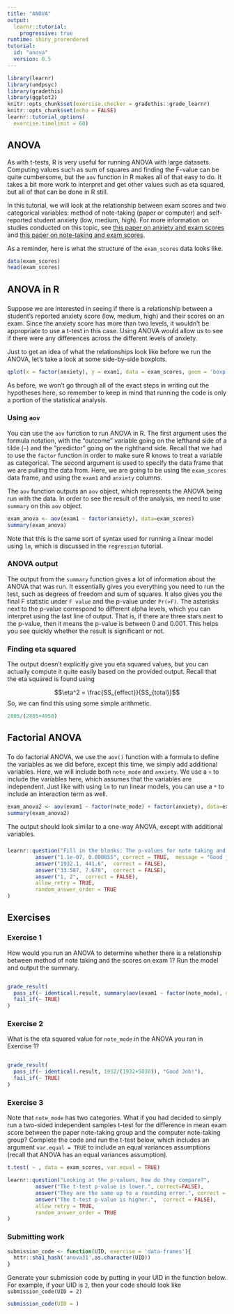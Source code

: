 ```yaml
---
title: "ANOVA"
output: 
  learnr::tutorial:
    progressive: true
runtime: shiny_prerendered
tutorial:
  id: "anova"
  version: 0.5
---
```



```r
library(learnr)
library(umdpsyc)
library(gradethis)
library(ggplot2)
knitr::opts_chunk$set(exercise.checker = gradethis::grade_learnr)
knitr::opts_chunk$set(echo = FALSE)
learnr::tutorial_options(
  exercise.timelimit = 60)
```

## ANOVA

As with t-tests, R is very useful for running ANOVA with large datasets. Computing values such as sum of squares and finding the F-value can be quite cumbersome, but the `aov` function in R makes all of that easy to do. It takes a bit more work to interpret and get other values such as eta squared, but all of that can be done in R still. 

In this tutorial, we will look at the relationship between exam scores and two categorical variables: method of note-taking (paper or computer) and self-reported student anxiety (low, medium, high). For more information on studies conducted on this topic, see [this paper on anxiety and exam scores](https://www.stat.auckland.ac.nz/~iase/serj/SERJ7(1)_Keeley.pdf) and [this paper on note-taking and exam scores](https://cpb-us-w2.wpmucdn.com/sites.udel.edu/dist/6/132/files/2010/11/Psychological-Science-2014-Mueller-0956797614524581-1u0h0yu.pdf).

As a reminder, here is what the structure of the `exam_scores` data looks like.
```r
data(exam_scores)
head(exam_scores)
```

## ANOVA in R

###

Suppose we are interested in seeing if there is a relationship between a student's reported anxiety score (low, medium, high) and their scores on an exam. Since the anxiety score has more than two levels, it wouldn't be appropriate to use a t-test in this case. Using ANOVA would allow us to see if there were any differences across the different levels of anxiety.

Just to get an idea of what the relationships look like before we run the ANOVA, let's take a look at some side-by-side boxplots.

```r
qplot(x = factor(anxiety), y = exam1, data = exam_scores, geom = 'boxplot')
```


As before, we won't go through all of the exact steps in writing out the hypotheses here, so remember to keep in mind that running the code is only a portion of the statistical analysis.

### Using `aov`

You can use the `aov` function to run ANOVA in R. The first argument uses the formula notation, with the "outcome" variable going on the lefthand side of a tilde (`~`) and the "predictor" going on the righthand side. Recall that we had to use the `factor` function in order to make sure R knows to treat a variable as categorical. The second argument is used to specify the data frame that we are pulling the data from. Here, we are going to be using the `exam_scores` data frame, and using the `exam1` and `anxiety` columns.

The `aov` function outputs an `aov` object, which represents the ANOVA being run with the data. In order to see the result of the analysis, we need to use `summary` on this `aov` object.

```r
exam_anova <- aov(exam1 ~ factor(anxiety), data=exam_scores)
summary(exam_anova)
```

Note that this is the same sort of syntax used for running a linear model using `lm`, which is discussed in the `regression` tutorial. 

### ANOVA output

The output from the `summary` function gives a lot of information about the ANOVA that was run. It essentially gives you everything you need to run the test, such as degrees of freedom and sum of squares. It also gives you the final F statistic under `F value` and the p-value under `Pr(>F)`. The asterisks next to the p-value correspond to different alpha levels, which you can interpret using the last line of output. That is, if there are three stars next to the p-value, then it means the p-value is between 0 and 0.001. This helps you see quickly whether the result is significant or not.

### Finding eta squared

The output doesn't explicitly give you eta squared values, but you can actually compute it quite easily based on the provided output. Recall that the eta squared is found using 

$$\eta^2 = \frac{SS_{effect}}{SS_{total}}$$
So, we can find this using some simple arithmetic.

```r
2805/(2805+4958)
```

## Factorial ANOVA

### 

To do factorial ANOVA, we use the `aov()` function with a formula to define the variables as we did before, except this time, we simply add additional variables. Here, we will include both `note_mode` and `anxiety`. We use a `+` to include the variables here, which assumes that the variables are independent. Just like with using `lm` to run linear models, you can use a `*` to include an interaction term as well.

```r
exam_anova2 <- aov(exam1 ~ factor(note_mode) + factor(anxiety), data=exam_scores)
summary(exam_anova2)
```

The output should look similar to a one-way ANOVA, except with additional variables.

### 

```r
learnr::question("Fill in the blanks: The p-values for note taking and anxiety are ____ and ____, respectively.",
         answer("1.1e-07, 0.000855", correct = TRUE,  message = "Good job!"),
         answer("1932.1, 441.6",  correct = FALSE),
         answer("33.587, 7.678",  correct = FALSE),
         answer("1, 2",  correct = FALSE),
         allow_retry = TRUE,
         random_answer_order = TRUE
)
```

## Exercises

### Exercise 1

How would you run an ANOVA to determine whether there is a relationship between method of note taking and the scores on exam 1? Run the model and output the summary.

```r

```

```r
grade_result(
  pass_if(~ identical(.result, summary(aov(exam1 ~ factor(note_mode), data=exam_scores))), "Good Job!"),
  fail_if(~ TRUE)
)
```

### Exercise 2

What is the eta squared value for `note_mode` in the ANOVA you ran in Exercise 1?

```r

```

```r
grade_result(
  pass_if(~ identical(.result, 1932/(1932+5830)), "Good Job!"),
  fail_if(~ TRUE)
)
```

### Exercise 3

Note that `note_mode` has two categories. What if you had decided to simply run a two-sided independent samples t-test for the difference in mean exam score between the paper note-taking group and the computer note-taking group? Complete the code and run the t-test below, which includes an argument `var.equal = TRUE` to include an equal variances assumptions (recall that ANOVA has an equal variances assumption).

```r
t.test( ~ , data = exam_scores, var.equal = TRUE)
```

```r
learnr::question("Looking at the p-values, how do they compare?",
         answer("The t-test p-value is lower.", correct=FALSE),
         answer("They are the same up to a rounding error.", correct = TRUE,  message = "Good job!"),
         answer("The t-test p-value is higher.",  correct = FALSE),
         allow_retry = TRUE,
         random_answer_order = TRUE
)
```

### Submitting work

```r
submission_code <- function(UID, exercise = 'data-frames'){
  httr::sha1_hash('anova31',as.character(UID))
}
```

Generate your submission code by putting in your UID in the function below. For example, if your UID is `2`, then your code should look like `submission_code(UID = 2)`
```r
submission_code(UID = )
```
